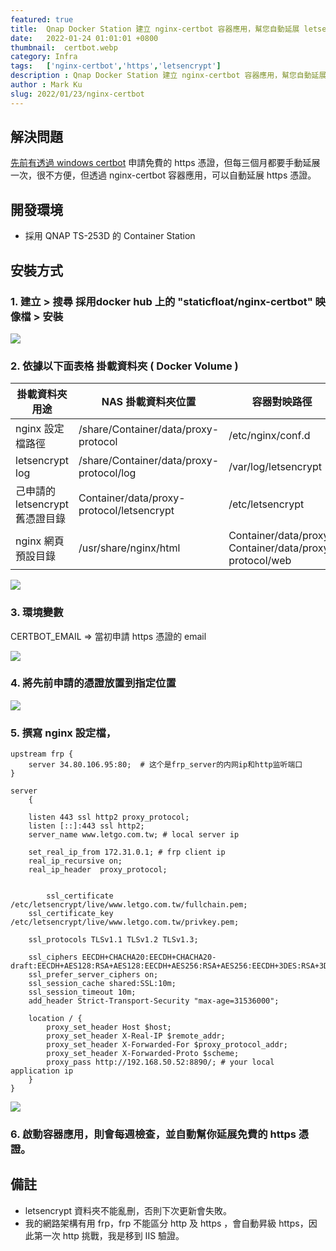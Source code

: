 ```yaml
---
featured: true
title:  Qnap Docker Station 建立 nginx-certbot 容器應用，幫您自動延展 letsencrypt 免費 https 憑證
date:   2022-01-24 01:01:01 +0800
thumbnail:  certbot.webp
category: Infra
tags:   ['nginx-certbot','https','letsencrypt']
description : Qnap Docker Station 建立 nginx-certbot 容器應用，幫您自動延展 letsencrypt 免費 https 憑證
author : Mark Ku
slug: 2022/01/23/nginx-certbot
---
```

## 解決問題
[先前有透過 windows certbot](https://blog.markkulab.net/2021/12/26/ssl-certbot/) 申請免費的 https 憑證，但每三個月都要手動延展一次，很不方便，但透過  nginx-certbot 容器應用，可以自動延展 https 憑證。 

## 開發環境
* 採用 QNAP TS-253D 的 Container Station

## 安裝方式
### 1. 建立 > 搜尋 採用docker hub 上的 "staticfloat/nginx-certbot" 映像檔 > 安裝

![](https://i.imgur.com/t7W0TX1.png)

### 2. 依據以下面表格 掛載資料夾 ( Docker Volume )

| 掛載資料夾用途 | NAS 掛載資料夾位置 | 容器對映路徑 |
| -------- | -------- | -------- |
| nginx 設定檔路徑     | /share/Container/data/proxy-protocol   | /etc/nginx/conf.d      |
| letsencrypt log | /share/Container/data/proxy-protocol/log  | /var/log/letsencrypt |
| 己申請的 letsencrypt 舊憑證目錄     | Container/data/proxy-protocol/letsencrypt| /etc/letsencrypt   |
| nginx 網頁預設目錄  | /usr/share/nginx/html | Container/data/proxy-Container/data/proxy-protocol/web  |

![](https://i.imgur.com/z8q03u2.jpg)

### 3. 環境變數
CERTBOT_EMAIL => 當初申請 https 憑證的 email

![](https://i.imgur.com/sPLMPLG.png)

### 4. 將先前申請的憑證放置到指定位置
![](https://i.imgur.com/ZMFyy5i.png)

### 5. 撰寫 nginx 設定檔，

```
upstream frp {
	server 34.80.106.95:80;  # 这个是frp_server的内网ip和http监听端口
}

server
	{
	
	listen 443 ssl http2 proxy_protocol;
	listen [::]:443 ssl http2;
	server_name www.letgo.com.tw; # local server ip

	set_real_ip_from 172.31.0.1; # frp client ip
	real_ip_recursive on;
	real_ip_header  proxy_protocol;


	    ssl_certificate     /etc/letsencrypt/live/www.letgo.com.tw/fullchain.pem;
    ssl_certificate_key /etc/letsencrypt/live/www.letgo.com.tw/privkey.pem;
	
	ssl_protocols TLSv1.1 TLSv1.2 TLSv1.3;

	ssl_ciphers EECDH+CHACHA20:EECDH+CHACHA20-draft:EECDH+AES128:RSA+AES128:EECDH+AES256:RSA+AES256:EECDH+3DES:RSA+3DES:!MD5;
	ssl_prefer_server_ciphers on;
	ssl_session_cache shared:SSL:10m;
	ssl_session_timeout 10m;
	add_header Strict-Transport-Security "max-age=31536000";	

	location / {
		proxy_set_header Host $host;
		proxy_set_header X-Real-IP $remote_addr;
		proxy_set_header X-Forwarded-For $proxy_protocol_addr;		
		proxy_set_header X-Forwarded-Proto $scheme;
		proxy_pass http://192.168.50.52:8890/; # your local application ip
	}
}
```
![](https://i.imgur.com/7eMOn4S.png)

### 6. 啟動容器應用，則會每週檢查，並自動幫你延展免費的 https 憑證。

## 備註
* letsencrypt 資料夾不能亂刪，否則下次更新會失敗。
* 我的網路架構有用 frp，frp 不能區分 http 及 https ，會自動昇級 https，因此第一次 http 挑戰，我是移到 IIS 驗證。